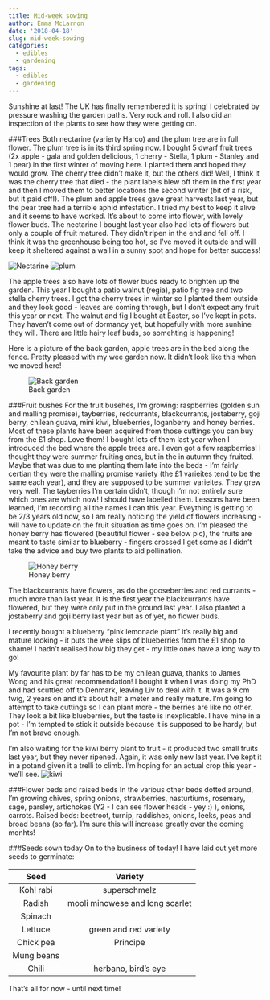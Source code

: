 ```yaml
---
title: Mid-week sowing
author: Emma McLarnon
date: '2018-04-18'
slug: mid-week-sowing
categories:
  - edibles
  - gardening
tags:
  - edibles
  - gardening
---
```


Sunshine at last!  The UK has finally remembered it is spring!  I celebrated by pressure washing the garden paths.  Very rock and roll.  I also did an inspection of the plants to see how they were getting on.  

###Trees
Both nectarine (varierty Harco) and the plum tree are in full flower.  The plum tree is in its third spring now.  I  bought 5 dwarf fruit trees (2x apple - gala and golden delicious, 1 cherry - Stella, 1 plum - Stanley and 1 pear) in the first winter of moving here.  I planted them and hoped they would grow.  The cherry tree didn't make it, but the others did!  Well, I think it was the cherry tree that died - the plant labels blew off them in the first year and then I moved them to better locations the second winter (bit of a risk, but it paid off!).  The plum and apple trees gave great harvests last year, but the pear tree had a terrible aphid infestation.  I tried my best to keep it alive and it seems to have worked.  It's about to come into flower, with lovely flower buds.  The nectarine I bought last year also had lots of flowers but only a couple of fruit matured.  They didn't ripen in the end and fell off.  I think it was the greenhouse being too hot, so I've moved it outside and will keep it sheltered against a wall in a sunny spot and hope for better success!  

![Nectarine](/images/nec.jpg)  ![plum](/images/plum.jpg)

The apple trees also have lots of flower buds ready to brighten up the garden. This year I bought a patio walnut (regia), patio fig tree and two stella cherry trees.  I got the cherry trees in winter so I planted them outside and they look good - leaves are coming through, but I don't expect any fruit this year or next.  The walnut and fig I bought at Easter, so I've kept in pots.  They haven't come out of dormancy yet, but hopefully with more sunhine they will.  There are little hairy leaf buds, so somehting is happening! 

Here is a picture of the back garden, apple trees are in the bed along the fence.  Pretty pleased with my wee garden now.  It didn't look like this when we moved here!

![Back garden](/images/back.jpg)

###Fruit bushes
For the fruit busehes, I'm growing: raspberries (golden sun and malling promise), tayberries, redcurrants, blackcurrants, jostaberry, goji berry, chilean guava, mini kiwi, blueberries, loganberry and honey berries.  Most of these plants have been acquired from those cuttings you can buy from the £1 shop.  Love them!  I bought lots of them last year when I introduced the bed where the apple trees are.  I even got a few raspberries!  I thought they were summer fruiting ones, but in the in autumn they fruited.  Maybe that was due to me planting them late into the beds - I'm fairly certian they were the malling promise variety (the £1 varieites tend to be the same each year), and they are supposed to be summer varieites.  They grew very well.  The tayberries I'm certain didn't, though I'm not entirely sure which ones are which now!  I should have labelled them.  Lessons have been learned, I'm recording all the names I can this year.  Eveything is getting to be 2/3 years old now, so I am really noticing the yield of flowers increasing - will have to update on the fruit situation as time goes on.  I'm pleased the honey berry has flowered (beautiful flower - see below pic), the fruits are meant to taste similar to blueberry - fingers crossed I get some as I didn't take the advice and buy two plants to aid pollination.

![Honey berry](/images/honeyberry.jpg)

The blackcurrants have flowers, as do the gooseberries and red currants - much more than last year.  It is the first year the blackcurrants have flowered, but they were only put in the ground last year.  I also planted a jostaberry and goji berry last year but as of yet, no flower buds.  

I recently bought a blueberry "pink lemonade plant" it's really big and mature looking - it puts the wee slips of blueberries from the £1 shop to shame! I hadn't realised how big they get - my little ones have a long way to go!  

My favourite plant by far has to be my chilean guava, thanks to James Wong and his great recommendation!  I bought it when I was doing my PhD and had scuttled off to Denmark, leaving Liv to deal with it.  It was a 9 cm twig, 2 years on and it's about half a meter and really mature.  I'm going to attempt to take cuttings so I can plant more - the berries are like no other.  They look a bit like blueberries, but the taste is inexplicable.  I have mine in a pot - I'm tempted to stick it outside because it is supposed to be hardy, but I'm not brave enough.  

I'm also waiting for the kiwi berry plant to fruit - it produced two small fruits last year, but they never ripened.  Again, it was only new last year.  I've kept it in a potand given it a trelli to climb.  I'm hoping for an actual crop this year - we'll see.
![kiwi](/images/kiwi.jpg)


###Flower beds and raised beds
In the various other beds dotted around, I'm growing chives, spring onions, strawberries, nasturtiums, rosemary, sage, parsley, artichokes (Y2 - I can see flower heads - yey :) ), onions, carrots.  Raised beds: beetroot, turnip, raddishes, onions, leeks, peas and broad beans (so far).  I'm sure this will increase greatly over the coming monhts!

###Seeds sown today
On to the business of today!  I have laid out yet more seeds to germinate: 

| Seed | Variety |
| :--: | :------:|
|Kohl rabi | superschmelz|
|Radish| mooli minowese and long scarlet|
|Spinach||
|Lettuce| green and red variety|
|Chick pea| Principe|
|Mung beans||
|Chili| herbano, bird's eye|

That's all for now - until next time!

